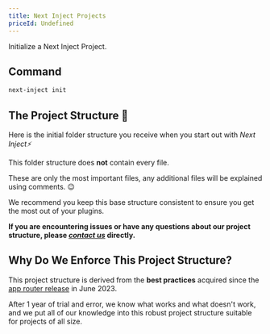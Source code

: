 ```yaml
---
title: Next Inject Projects
priceId: Undefined
---
```





Initialize a Next Inject Project.

## Command

```bash
next-inject init
```

## The Project Structure 📂

Here is the initial folder structure you receive when you start out with _Next Inject⚡_

<Callout title="Note" type="info">

This folder structure does **not** contain every file.

These are only the most important files, any additional files will be explained using comments. 😉

</Callout>

<Files>
  <Folder name="public">
    <Folder name="images">
        <File name="icon-192x192.webp" />
        <File name="icon-512x512.webp" />
        <File name="icon-72x72.webp" />
        <File name="icon-96x96.webp" />
        <File name="next-inject-og.webp" />
        <File name="next-inject.webp" />
    </Folder>
  </Folder>
  <Folder name="src">
    <Folder name="app">
      <Folder name="_actions" defaultOpen />
      <Folder name="(Navigation)">
        <File name="layout.tsx" />
        <File name="page.tsx" />
      </Folder>
      <Folder name="api" defaultOpen />
      <File name="favicon.ico" />
      <File name="layout.tsx" />
    </Folder>
    <Folder name="components">
      <Folder name="Buttons">
        <File name="DarkModeButton.tsx" />
      </Folder>
      <Folder name="Navbar">
        <File name="MainNavbar.tsx" />
        <File name="MobileNavbar.tsx" />
        <File name="Navbar.tsx" />
        <File name="NavItem.tsx" />
      </Folder>
      <Folder name="SVG" defaultOpen />
      <Folder name="ui" defaultOpen />
      <File name="Footer.tsx" />
      <File name="next-inject-providers.tsx" />
    </Folder>
    <Folder name="config">
      <File name="next-inject.tsx" />
    </Folder>
    <Folder name="db" defaultOpen />
    <Folder name="hooks" defaultOpen />
    <Folder name="lib">
      <File name="utils.tsx" />
    </Folder>
    <Folder name="server" defaultOpen />
    <Folder name="styles">
      <File name="globals.css" />
    </Folder>
    <Folder name="types">
      <File name="next-inject.ts" />
    </Folder>
  </Folder>

  <File name=".env.local" />
  <File name=".gitignore" />
  <File name="components.json" />
  <File name="next.config.mjs" />
  <File name="package.json" />
  <File name="postcss.config.js" />
  <File name="tailwind.config.js" />
  <File name="tsconfig.json" />
</Files>

<Callout title="Pro Tip" type="info">
We recommend you keep this base structure consistent to ensure you get the most out of your plugins.

**If you are encountering issues or have any questions about our project structure, please [_contact us_](mailto:danielcracbusiness@gmail.com) directly.**

</Callout>

## Why Do We Enforce This Project Structure?

This project structure is derived from the **best practices** acquired since the
[app router release](https://nextjs.org/blog/june-2023-update) in June 2023.

After 1 year of trial and error, we know what works
and what doesn't work, and we put all of our knowledge into this robust
project structure suitable for projects of all size.
